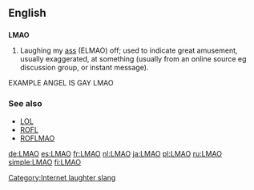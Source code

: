 ==English==

==={{initialism}}===
'''LMAO'''

# {{context|internet slang}} Laughing my [[ass]] (ELMAO) off; used to indicate great amusement, usually exaggerated, at something (usually from an online source eg discussion group, or instant message).
EXAMPLE ANGEL IS GAY LMAO
===See also===
*[[LOL]]
*[[ROFL]]
*[[ROFLMAO]]

[[Category:Internet laughter slang]]

[[de:LMAO]]
[[es:LMAO]]
[[fr:LMAO]]
[[nl:LMAO]]
[[ja:LMAO]]
[[pl:LMAO]]
[[ru:LMAO]]
[[simple:LMAO]]
[[fi:LMAO]]